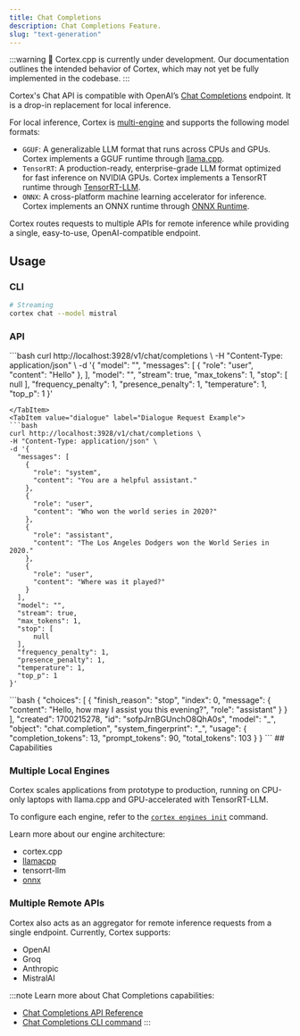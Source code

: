 ```yaml
---
title: Chat Completions
description: Chat Completions Feature.
slug: "text-generation"
---
```



:::warning
🚧 Cortex.cpp is currently under development. Our documentation outlines the intended behavior of Cortex, which may not yet be fully implemented in the codebase.
:::

Cortex's Chat API is compatible with OpenAI’s [Chat Completions](https://platform.openai.com/docs/api-reference/chat) endpoint. It is a drop-in replacement for local inference.

For local inference, Cortex is [multi-engine](#multiple-local-engines) and supports the following model formats:

- `GGUF`: A generalizable LLM format that runs across CPUs and GPUs. Cortex implements a GGUF runtime through [llama.cpp](https://github.com/ggerganov/llama.cpp/).
- `TensorRT`: A production-ready, enterprise-grade LLM format optimized for fast inference on NVIDIA GPUs. Cortex implements a TensorRT runtime through [TensorRT-LLM](https://github.com/NVIDIA/TensorRT-LLM).
- `ONNX`: A cross-platform machine learning accelerator for inference. Cortex implements an ONNX runtime through [ONNX Runtime](https://github.com/microsoft/onnxruntime).

Cortex routes requests to multiple APIs for remote inference while providing a single, easy-to-use, OpenAI-compatible endpoint.

## Usage
### CLI

```bash 
# Streaming 
cortex chat --model mistral
```
### API
<Tabs>
  <TabItem value="single" label="Single Request Example">
  ```bash
  curl http://localhost:3928/v1/chat/completions \
  -H "Content-Type: application/json" \
  -d '{
    "model": "",
    "messages": [
      {
        "role": "user",
        "content": "Hello"
      },
    ],
    "model": "",
    "stream": true,
    "max_tokens": 1,
    "stop": [
        null
    ],
    "frequency_penalty": 1,
    "presence_penalty": 1,
    "temperature": 1,
    "top_p": 1
  }'

  ```
  </TabItem>
  <TabItem value="dialogue" label="Dialogue Request Example">
  ```bash
  curl http://localhost:3928/v1/chat/completions \
  -H "Content-Type: application/json" \
  -d '{
    "messages": [
      {
        "role": "system",
        "content": "You are a helpful assistant."
      },
      {
        "role": "user",
        "content": "Who won the world series in 2020?"
      },
      {
        "role": "assistant",
        "content": "The Los Angeles Dodgers won the World Series in 2020."
      },
      {
        "role": "user",
        "content": "Where was it played?"
      }
    ],
    "model": "",
    "stream": true,
    "max_tokens": 1,
    "stop": [
        null
    ],
    "frequency_penalty": 1,
    "presence_penalty": 1,
    "temperature": 1,
    "top_p": 1
  }'

  ```
  </TabItem>
  <TabItem value="response" label="Endpoint Response">
  ```bash
  {
  "choices": [
    {
      "finish_reason": "stop",
      "index": 0,
      "message": {
        "content": "Hello, how may I assist you this evening?",
        "role": "assistant"
      }
    }
  ],
  "created": 1700215278,
  "id": "sofpJrnBGUnchO8QhA0s",
  "model": "_",
  "object": "chat.completion",
  "system_fingerprint": "_",
  "usage": {
    "completion_tokens": 13,
    "prompt_tokens": 90,
    "total_tokens": 103
  }
}
  ```
  </TabItem>
</Tabs>
## Capabilities

### Multiple Local Engines

Cortex scales applications from prototype to production, running on CPU-only laptops with llama.cpp and GPU-accelerated with TensorRT-LLM.

To configure each engine, refer to the [`cortex engines init`](/docs/cli/engines/init) command.

Learn more about our engine architecture:

- cortex.cpp
- [llamacpp](/docs/cortex-llamacpp)
- tensorrt-llm
- [onnx](/docs/cortex-onnx)

### Multiple Remote APIs

Cortex also acts as an aggregator for remote inference requests from a single endpoint. Currently, Cortex supports:

- OpenAI
- Groq
- Anthropic
- MistralAI

:::note
Learn more about Chat Completions capabilities:
- [Chat Completions API Reference](/api-reference#tag/inference/post/chat/completions)
- [Chat Completions CLI command](/docs/cli/chat)
:::

